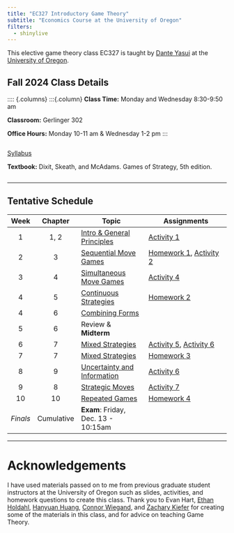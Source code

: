 ```yaml
---
title: "EC327 Introductory Game Theory"
subtitle: "Economics Course at the University of Oregon"
filters:
  - shinylive
---
```


This elective game theory class EC327 is taught by [Dante Yasui](https://cas.uoregon.edu/directory/economics/all/dyasui)
at the [University of Oregon](https://socialsciences.uoregon.edu/economics).

## Fall 2024 Class Details

:::: {.columns}
:::{.column}
**Class Time:** Monday and Wednesday 8:30-9:50 am

**Classroom:** Gerlinger 302

**Office Hours:** Monday 10-11 am \& Wednesday 1-2 pm
:::

::: {.column}
<a href="Syllabus/main.pdf" target="_blank">Syllabus</a>

**Textbook:**
Dixit, Skeath, and McAdams. Games of Strategy, 5th edition.
:::

---

## Tentative Schedule

| **Week** | **Chapter** | **Topic**                                                                           | Assignments                                                                                                      |
|:--------:+:-----------:+-------------------------------------------------------------------------------------+------------------------------------------------------------------------------------------------------------------|
|     1    |     1, 2    | [Intro & General Principles](Slides/#intro-and-syllabus_day){target="_blank"}       | [Activity 1](activities/01GuessTwoThirds/GuessTwoThirds.qmd)                                                     |
|     2    |      3      | [Sequential Move Games](Slides/#sequential-games){target="_blank"}                  | [Homework 1](Homework/assignment1/main.pdf), [Activity 2](activities/02SurvivorFlags/SurvivorFlags.qmd)          |
|     3    |      4      | [Simultaneous Move Games](Slides/#simultaneous-games){target="_blank"}              | [Activity 4](activities/04BlottoElection/BlottoElection.qmd)                                                     |
|     4    |      5      | [Continuous Strategies](Slides/#simultaneous-games){target="_blank"}                | [Homework 2](Homework/assignment2/main.pdf)                                                                      |
|     4    |      6      | [Combining Forms](Slides/#combining-simultaneous-and-sequential){target="_blank"}   |                                                                                                                  |
|     5    |      6      | Review & **Midterm**                                                                |                                                                                                                  |
|     6    |      7      | [Mixed Strategies](Slides/#mixed-strategies){target="_blank"}                     | [Activity 5](activities/05CournotComp/cournotcomp.qmd), [Activity 6](activities/06PenaltyKicks/penaltykicks.qmd) |
|     7    |      7      | [Mixed Strategies](Slides/#mixed-strategies){target="_blank"}                                       | [Homework 3](Homework/assignment3/main.pdf)                                                                      |
|     8    |      9      | [Uncertainty and Information](Slides/07AsymmetricInfo/07-main.qmd){target="_blank"} | [Activity 6](activities/LemonsMarket/main.qmd)                                                                   |
|     9    |      8      | [Strategic Moves](Slides/08StrategicMoves/08-main.qmd){target="_blank"}             | [Activity 7](activities/Brinksmanship/main.qmd)                                                                  |
|    10    |      10     | [Repeated Games](Slides/09RepeatedGames/09-main.qmd){target="_blank"}               | [Homework 4](Homework/assignment4/main.pdf)                                                                      |
| *Finals* |  Cumulative | **Exam**: Friday, Dec. 13 - 10:15am                                                 |                                                                                                                  |

---

# Acknowledgements

I have used materials passed on to me from previous graduate student instructors at the University of Oregon
such as slides, activities, and homework questions to create this class.
Thank you to Evan Hart,
[Ethan Holdahl](https://ethanholdahl.com/),
[Hanyuan Huang](https://sites.google.com/view/hanyuanhuang/),
[Connor Wiegand](https://ctwie.me/),
and [Zachary Kiefer](https://zkiefer10.github.io/)
for creating some of the materials in this class,
and for advice on teaching Game Theory.

